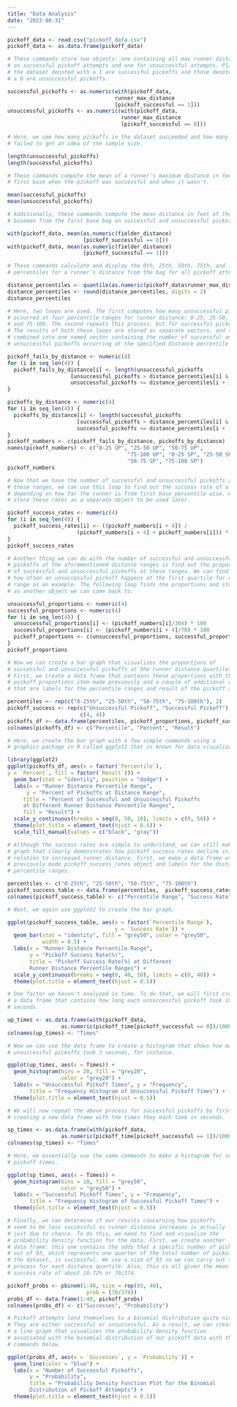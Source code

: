 ```yaml
---
title: "Data Analysis"
date: "2023-08-31"
---
```

```r
pickoff_data <- read.csv("pickoff_data.csv")
pickoff_data <- as.data.frame(pickoff_data)
```

```r
# These commands store two objects: one containing all max runner distances
# on successful pickoff attempts and one for unsuccessful attempts. Plays in
# the dataset denoted with a 1 are successful pickoffs and those denoted with
# a 0 are unsuccessful pickoffs.

successful_pickoffs <- as.numeric(with(pickoff_data,
                                  runner_max_distance
                                  [pickoff_successful == 1]))
unsuccessful_pickoffs <- as.numeric(with(pickoff_data,
                                    runner_max_distance
                                    [pickoff_successful == 0]))

```



```r
# Here, we see how many pickoffs in the dataset succeeded and how many 
# failed to get an idea of the sample size. 

length(unsuccessful_pickoffs)
length(successful_pickoffs)

```


```r
# These commands compute the mean of a runner's maximum distance in feet from
# first base when the pickoff was successful and when it wasn't.

mean(successful_pickoffs)
mean(unsuccessful_pickoffs)

```


```r
# Additionally, these commands compute the mean distance in feet of the first 
# baseman from the first base bag on successful and unsuccessful pickoffs.

with(pickoff_data, mean(as.numeric(fielder_distance)
                        [pickoff_successful == 0]))
with(pickoff_data, mean(as.numeric(fielder_distance)
                        [pickoff_successful == 1]))

```

```r
# These commands calculate and display the 0th, 25th, 50th, 75th, and 100th 
# percentiles for a runner's distance from the bag for all pickoff attempts.

distance_percentiles <- quantile(as.numeric(pickoff_data$runner_max_distance))
distance_percentiles <- round(distance_percentiles, digits = 2)
distance_percentiles
```

```r
# Here, two loops are used. The first computes how many unsuccessful pickoffs
# occurred at four percentile ranges for runner distance: 0-25, 25-50, 50-75,
# and 75-100. The second repeats this process, but for successful pickoffs.
# The results of both these loops are stored as separate vectors, and then
# combined into one named vector containing the number of successful and
# unsuccessful pickoffs occurring at the specified distance percentile ranges.

pickoff_fails_by_distance <- numeric(4)
for (i in seq_len(4)) {
  pickoff_fails_by_distance[i] <- length(unsuccessful_pickoffs
                    [unsuccessful_pickoffs > distance_percentiles[i] &
                    unsuccessful_pickoffs <= distance_percentiles[i + 1]])
}

pickoffs_by_distance <- numeric(4)
for (i in seq_len(4)) {
  pickoffs_by_distance[i] <- length(successful_pickoffs
                      [successful_pickoffs > distance_percentiles[i] &
                      successful_pickoffs <= distance_percentiles[i + 1]])
}
pickoff_numbers <- c(pickoff_fails_by_distance, pickoffs_by_distance)
names(pickoff_numbers) <- c("0-25 UP", "25-50 UP", "50-75 UP", 
                                      "75-100 UP", "0-25 SP", "25-50 SP",
                                      "50-75 SP", "75-100 SP")
pickoff_numbers
```

```r
# Now that we have the number of successful and unsuccessful pickoffs at 
# these ranges, we can use this loop to find out the success rate of a pickoff 
# depending on how far the runner is from first base percentile wise. We will
# store these rates as a separate object to be used later.

pickoff_success_rates <- numeric(4)
for (i in seq_len(4)) {
  pickoff_success_rates[i] <- ((pickoff_numbers[i + 4]) /
                      (pickoff_numbers[i + 4] + pickoff_numbers[i])) * 100
}
pickoff_success_rates
```

```r
# Another thing we can do with the number of successful and unsuccessful
# pickoffs at the aforementioned distance ranges is find out the proportions
# of successful and unsuccessful pickoffs at these ranges. We can find out
# how often an unsuccessful pickoff happens at the first quartile for distance
# range as an example. The following loop finds the proportions and stores them
# as another object we can come back to.

unsuccessful_proportions <- numeric(4)
successful_proportions <- numeric(4)
for (i in seq_len(4)) {
  unsuccessful_proportions[i] <- (pickoff_numbers[i]/304) * 100
  successful_proportions[i] <- (pickoff_numbers[i + 4]/70) * 100
  pickoff_proportions <- c(unsuccessful_proportions, successful_proportions)
}
pickoff_proportions
```

```r
# Now we can create a bar graph that visualizes the proportions of
# successful and unsuccessful pickoffs at the runner distance quartiles.
# First, we create a data frame that contains these proportions with the
# pickoff_proportions item made previously and a couple of additional objects
# that are labels for the percentile ranges and result of the pickoff attempt.

percentiles <- rep(c("0-25th", "25-50th", "50-75th", "75-100th"), 2)
pickoff_success <- rep(c("Unsuccessful Pickoff", "Successful Pickoff"),
                       c(4, 4))
pickoffs_df <- data.frame(percentiles, pickoff_proportions, pickoff_success)
colnames(pickoffs_df) <- c("Percentile", "Percent", "Result")

# Here, we create the bar graph with a few simple commands using a
# graphics package in R called ggplot2 that is known for data visualizations.

library(ggplot2)
ggplot(pickoffs_df, aes(x = factor(`Percentile`), 
y = `Percent`, fill = factor(`Result`))) +
  geom_bar(stat = "identity", position = "dodge") +
  labs(x = "Runner Distance Percentile Range", 
      y = "Percent of Pickoffs at Distance Range",
     title = "Percent of Successful and Unsuccessful Pickoffs
     at Different Runner Distance Percentile Ranges",
     fill = "Result") +
  scale_y_continuous(breaks = seq(0, 50, 10), limits = c(0, 50)) +
  theme(plot.title = element_text(hjust = 0.5)) +
  scale_fill_manual(values = c("black", "gray"))
```

```r
# Although the success rates are simple to understand, we can still make a bar
# graph that clearly demonstrates how pickoff success rates decline in 
# relation to increased runner distance. First, we make a data frame using the
# previously made pickoff_success_rates object and labels for the distance
# percentile ranges.

percentiles <- c("0-25th", "25-50th", "50-75th", "75-100th")
pickoff_success_table <- data.frame(percentiles,  pickoff_success_rates)
colnames(pickoff_success_table) <- c("Percentile Range", "Success Rate")

# Next, we again use ggplot2 to create the bar graph. 

ggplot(pickoff_success_table, aes(x = factor(`Percentile Range`), 
                                  y = `Success Rate`)) +
  geom_bar(stat = "identity", fill = "grey50", color = "grey50",
           width = 0.5) +
  labs(x = "Runner Distance Percentile Range", 
       y = "Pickoff Success Rate(%)",
       title = "Pickoff Success Rate(%) at Different
       Runner Distance Percentile Ranges") +
  scale_y_continuous(breaks = seq(0, 40, 10), limits = c(0, 40)) +
  theme(plot.title = element_text(hjust = 0.5))

```

```r
# One factor we haven't analyzed is time. To do that, we will first create
# a data frame that contains how long each unsuccessful pickoff took in 
# seconds.

up_times <- as.data.frame(with(pickoff_data, 
                 as.numeric(pickoff_time[pickoff_successful == 0])/1000))
colnames(up_times) <- "Times"

# Now we can use the data frame to create a histogram that shows how many
# unsuccessful pickoffs took 3 seconds, for instance.

ggplot(up_times, aes(x = Times)) +
  geom_histogram(bins = 20, fill = "grey20",
                 color = "grey20") +
  labs(x = "Unsuccessful Pickoff Times", y = "Frequency",
       title = "Frequency Histogram of Unsuccessful Pickoff Times") +
  theme(plot.title = element_text(hjust = 0.5))
```

```r
# We will now repeat the above process for successful pickoffs by firstly
# creating a new data frame with the times they each took in seconds.

sp_times <- as.data.frame(with(pickoff_data, 
                 as.numeric(pickoff_time[pickoff_successful == 1])/1000))
colnames(sp_times) <- "Times"

# Here, we essentially use the same commands to make a histogram for successful
# pickoff times.

ggplot(sp_times, aes(x = Times)) +
  geom_histogram(bins = 10, fill = "grey50",
                 color = "grey50") +
  labs(x = "Successful Pickoff Times", y = "Frequency",
       title = "Frequency Histogram of Successful Pickoff Times") +
  theme(plot.title = element_text(hjust = 0.5))
```

```r
# Finally, we can determine if our results concerning how pickoffs
# seem to be less successful as runner distance increases is actually
# just due to chance. To do this, we need to find and visualize the 
# probability density function for the data. First, we create another
# data frame: this one contains the odds that a specific number of pickoffs 
# out of 93, which represents one quarter of the total number of pickoffs in
# the dataset, is successful. We use a size of 93 so we can carry out this
# process for each distance quartile. Also, this is all given the mean pickoff 
# success rate of about 18.72% or 70/374.

pickoff_probs <- pbinom(1:40, size = rep(93, 40), 
                         prob = (70/374))
probs_df <- data.frame(1:40, pickoff_probs)
colnames(probs_df) <- c("Successes", "Probability")

# Pickoff attempts lend themselves to a binomial distribution quite nicely.
# They are either successful or unsuccessful. As a result, we can create
# a line graph that visualizes the probability density function
# associated with the binomial distribution of our pickoff data with the
# commands below.

ggplot(probs_df, aes(x = `Successes`, y = `Probability`)) +
  geom_line(color = "blue") +
  labs(x = "Number of Successful Pickoffs",
       y = "Probability",
       title = "Probability Density Function Plot for the Binomial
       Distribution of Pickoff Attempts") +
  theme(plot.title = element_text(hjust = 0.5))
```







